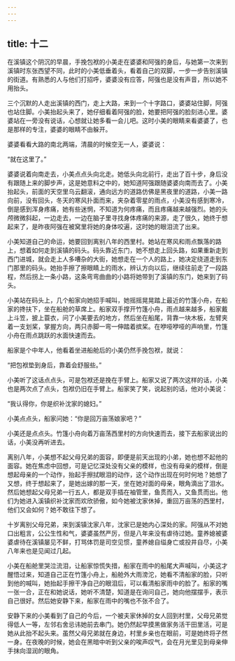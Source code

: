 ```yaml
---
---
---
```

title: 十二
---



在溪镇这个阴沉的早晨，手挽包袱的小美走在婆婆和阿强的身后，与她第一次来到溪镇时东张西望不同，此时的小美低垂着头，看着自己的双脚，一步一步告别溪镇的街道。有熟悉的人与他们打招呼，婆婆没有应答，阿强也是没有声音，所以她不用抬头。

三个沉默的人走出溪镇的西门，走上大路，来到一个十字路口，婆婆站住脚，阿强也站住脚。小美抬起头来了，她仔细看着阿强的脸，她要把阿强的脸刻进心里。婆婆站在一旁没有说话，心想就让她多看一会儿吧。这时小美的眼睛来看婆婆了，也是那样的专注，婆婆的眼睛不由躲开。

婆婆看看大路的南北两端，清晨的时候空无一人，婆婆说：

“就在这里了。”

婆婆说着向南走去，小美点点头向北走。她低头向北前行，走出了百十步，身后没有跟随上来的脚步声，这是她意料之中的，她知道阿强跟随婆婆向南而去了。小美抬起头，前面的天空里乌云翻滚，通向远方的道路仿佛是黑夜里的道路，小美一路向前，没有回头，冬天的寒风扑面而来，夹杂着零星的雨点，小美没有感到寒冷，倒是感到浑身疼痛，她有些迷惘，不知道为何疼痛，而且疼痛越来越强烈。她的头颅微微斜起，一边走去，一边在脑子里寻找身体疼痛的来源，走了很久，她终于想起来了，是昨夜阿强在被窝里将她的身体咬遍，这时她的眼泪流了出来。

小美知道自己的命运，她要回到离别八年的西里村。她站在寒风和雨点飘落的路上，想着如何走到溪镇的码头。码头靠近东门，她不想走上回头路，如果重新走到西门进城，就会走上人多嘈杂的大街，她想走在一个人的路上，她决定绕道走到东门那里的码头。她抬手擦了擦眼睛上的雨水，辨认方向以后，继续往前走了一段路程，然后拐上一条小路，这条弯弯曲曲的小路将她带到了溪镇的东门，她来到了码头。

小美站在码头上，几个船家向她招手喊叫，她摇摇晃晃踏上最近的竹篷小舟，在船家的搀扶下，坐在船舱的草席上。船家双手撑开竹篷小舟，雨点越来越多，船家戴上斗笠，披上蓑衣，问了小美要去的地方，然后坐在船尾，背靠一块木板，左臂夹着一支划桨，掌握方向，两只赤脚一弯一伸踏着摈桨。在咿哑咿哑的声响里，竹篷小舟在雨点跳跃的水面快速而去。

船家是个中年人，他看着坐进船舱后的小美仍然手挽包袱，就说：

“把包袱垫到身后，靠着会舒服些。”

小美听了这话点点头，可是包袱还是挽在手臂上。船家又说了两次这样的话，小美也是两次点了点头，包袱仍旧在手臂上。船家笑了笑，说起别的话，他对小美说：

“我认得你，你是织补沈家的媳妇。”

小美点点头，船家问她：“你是回万亩荡娘家吧？”

小美还是点点头。竹篷小舟向着万亩荡西里村的方向快速而去，接下去船家说出的话，小美没再听进去。

离别八年，小美想不起父母兄弟的面容，即便是前天出现的小弟，她也想不起他的面容。她在焦虑中回想，可是记忆深处没有父亲的模样，也没有母亲的模样，倒是想起母亲的一个动作，抬起手擦拭眼泪的动作，这个动作出现在何时何地？她想了又想，终于想起来了，是她出嫁的那一天，坐在她对面的母亲，眼角滴出了泪水。然后她想起父母兄弟一行五人，都是双手插在袖管里，鱼贯而入，又鱼贯而出。他们为她进入溪镇织补沈家而欢欣骄傲，如今她被沈家休掉，重回万亩荡的西里村，他们又会如何？她不敢往下想了。

十岁离别父母兄弟，来到溪镇沈家八年，沈家已是她内心深处的家。阿强从不对她口出粗言，公公生性和气，婆婆虽然严厉，但是八年来没有虐待过她。童养媳被婆婆虐待在溪镇屡见不鲜，打骂体罚是司空见惯，童养媳自缢身亡或投井自尽，小美八年来也是见闻过几起。

小美在船舱里哭泣流泪，让船家惊慌失措，船家在雨中的船尾大声喊叫，小美这才醒悟过来，知道自己正在竹篷小舟上，船舱外大雨滂沱，她看不清船家的脸，只听到他的喊叫，她抬起手擦干净自己的眼泪后，可以看清船家雨中的脸了。船家的嘴一张一合，正在和她说话，她听不清楚，知道是在询问自己，她向他摆摆手，表示自己很好。然后她安静下来，船家在雨中的嘴也不张不合了。

安静下来的小美看到了自己的今后，一个被夫家休掉的女人回到村里，父母兄弟觉得低人一等，左邻右舍忌讳她前去串门。她仍然起早摸黑做家务活干田里活，可是她从此抬不起头来。虽然父母兄弟就在身边，村里乡亲也在眼前，可是她终将孑然一身。在夜晚的时候，她会在黑暗中听到父亲的唉声叹气，会在月光里见到母亲伸手抹向湿润的眼角。